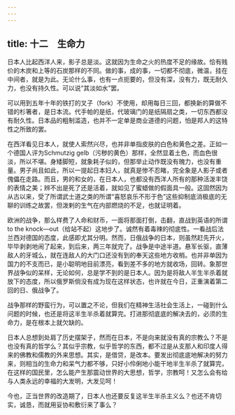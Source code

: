 ```yaml
---
---
---
```

title: 十二　生命力
---



日本人比起西洋人来，影子总是淡。这就因为生命之火的热度不足的缘故。恰有贱价的木炭和上等的石炭那样的不同。做的事，成的事，一切都不彻底，微温，挂在中间者，就是为此。无论什么事，也有一点扼要的，但没有深，没有力，既无耐久力，也没有持久性。可以说“其淡如水”罢。

可以用到五年十年的铁打的叉子（fork）不使用，却用每日三回，都换新的算做不错的杉箸者，是日本流。代手帕的是纸，代玻璃门的是纸隔扇之类，一切东西都没有耐久性。日本品的粗制滥造，也并不一定单是商业道德的问题，怕是邦人的这特性之所致的罢。

在西洋看见日本人，就使人索然兴尽，也并非单指皮肤的白色和黄色之差。正如一个德国人评为Schmutzig gelb（污秽的黄色）那样，全然显着土色，而血色很淡，所以不堪。身矮脚短，就象耗子似的，但那举止动作既没有魄力，也没有重量。男子尚且如此，所以一提起日本妇人，就真是惨不忍睹，完全象是人影子或者傀儡在走路。而且，男的和女的，在日本人，也都没有西洋人所有的那种活泼丰饶的表情之美；辨不出是死了还是活着，就如见了蜜蜡做的假面具一般。这固然因为从古以来，受了所谓武士道之类的所谓“喜怒哀乐不形于色”这些抑制底消极底的无聊的训练之故罢，但泼剌的生气在内部燃烧的不足，也就证明着。

欧洲的战争，那么样费了人命和财币，一面将那面打倒，击翻，直战到英语的所谓to the knock—out（给站不起）这地步了。诚然有着毒辣的彻底性。一看战后法兰西对德国的态度，此感即尤其分明。然而，日俄战争的日本，则虽然赶先开火，毕毕剥剥地闹了起来，到后来，两三年就完了。战争是中途半道。悬军长驱，直薄敌人的牙城么，就在连敌人的大门口还没有到的奉天这些地方收梢。也并非单因为国力的不支而已，是小聪明地目前漂亮，看到差不多的地方就收场，回转。象那世界战争似的呆样，无论如何，总是学不到的是日本人。因为是将敌人半生半杀着就放下的态度，所以俄罗斯倘没有成为现在这样状态，也许就在今日，正重演着第二回的日、俄战争了。

战争那样的野蛮行为，可以置之不论，但我们在精神生活社会生活上，一碰到什么问题的时候，也还是将这半生半杀着就算完。打进那彻底底的解决去的，必须的生命力，是在根本上就欠缺的。

日本人总想到处肩了历史摆架子，然而在日本，不是向来就没有真的宗教么？不是也没有真的哲学么？其似乎宗教，似乎哲学的东西，都不过是从支那人和印度人得来的佛教和儒教的外来思想。其实，是借贷，是改本。要发出彻底底地解决的努力来，则相当的生命力和呆气力都不够，只好小伶俐地小能干地半生半杀了就算完，在这样的国民里，怎么能产生那震动世界的大思想，哲学，宗教呵！又怎么会有给与人类永远的幸福的大发明，大发见呵！

今也，正当世界的改造期了，日本人也还要反复这半生半杀主义么？也还不肯切实，诚恳，而就用妥协和敷衍来了事么？